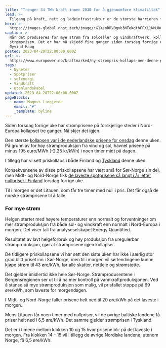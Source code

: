 ```yaml
---
title: "Trenger 34 TWh kraft innen 2030 for å gjennomføre klimatiltak"
lead: >-
  Tilgang på kraft, nett og ladeinfrastruktur er de største barrieren for å gjennomføre tiltakene i Miljødirektoratets rapport Klimatiltak i Norge mot 2030.
hero: >-
  https://images-global.nhst.tech/image/cG1XenRRV0gvb3NTekdtbFFXL1NMU0gva0t5c1JWL0VFWnEvREVPRisvcz0=/nhst/binary/7f631233cf039a000e5e67cf24568fb8?image_version=640
caption: >-
  Når det produseres for mye strøm fra solceller og vindkraftverk, kollapser
  strømprisen. Det er har nå skjedd fire ganger siden torsdag forrige uke. Foto:
  Øyvind Haug
posted: 2023-04-20T22:00:00.000Z
url: >-
  https://www.europower.no/kraftmarked/ny-strompris-kollaps-men-denne-gangen-blir-det-billigere-ogsa-i-norge/2-1-1438894
tags:
  - Nyheter
  - Spotpriser
  - solenergi
  - Vindkraft
  - Utenlandskabel
updated: 2023-04-20T22:00:00.000Z
pageBlocks:
  - name: Magnus Lingjærde
    email: "#"
    _template: byline
---
```


Siden torsdag forrige uke har strømprisene på forskjellige steder i Nord-Europa kollapset tre ganger. Nå skjer det igjen.

Den største [kollapsen var i de nederlandske prisene for onsdag](https://www.europower.no/kraftmarked/na-kan-vi-importere-nesten-gratis-nederlandsk-strom-rsaken-er-for-mye-sol-og-vind/2-1-1434832 "kollapsen var i de nederlandske prisene for onsdag") denne uken. På grunn av for høy strømproduksjon fra vind og sol, havnet prisene på minus 195 euro/MWh (-2,25 kr/kWh) i noen timer midt på dagen.

I tillegg har vi sett priskollaps i både Finland og [Tyskland](https://www.europower.no/kraftmarked/stromprisen-kollapser-i-europa-sol-og-vind-dekker-nesten-hele-forbruket/2-1-1438161 "Tyskland") denne uken.

Konsekvensene av disse priskollapsene har vært små for Sør-Norge sin del, men Midt- og Nord-Norge fikk [de laveste spotprisene så langt i år, etter nullpriser i Finland](https://www.europower.no/kraftmarked/gratis-strom-fra-finland-sorger-for-arets-laveste-strompriser/2-1-1433116 "de laveste spotprisene så langt i år, etter nullpriser i Finland") torsdag forrige uke.

Til i morgen er det Litauen, som får tre timer med null i pris. Det får også de norske strømprisene til å falle.

### For mye strøm

Helgen starter med høyere temperaturer enn normalt og forventninger om mer strømproduksjon fra både sol- og vindkraft enn normalt i Nord-Europa i morgen. Det viser tall fra analyseselskapet Energy Quantified.[
](https://www.europower.no/news/2-1-1438161)

Resultatet av lavt helgeforbruk og høy produksjon fra uregulerbar strømproduksjon, gjør at strømprisene igjen kollapser.

De tidligere priskollapsene vi har sett den siste uken har ikke i særlig stor grad blitt priset inn i Sør-Norge, men til i morgen vil sørlendingene kunne kjøpe strøm til 43 øre/kWh, før alle skatter, nettleie og strømstøtte.

Det gjelder imidlertid ikke hele Sør-Norge. Strømprodusentene i Bergensregionen ser ut til å ha mer kontroll på vannkraftproduksjonen. Ved å stanse så mye strømproduksjon som mulig, vil prisfallet stoppe på 69 øre/kWh, som laveste for morgendagen.

I Midt- og Nord-Norge faller prisene helt ned til 20 øre/kWh på det laveste i morgen.

Mens Litauen får noen timer med nullpriser, vil de øvrige baltiske landene få priser helt ned i 6,5 øre/kWh. Det samme gjelder strømprisen i Tyskland.

Det er i timene mellom klokken 10 og 15 hvor prisene blir på det laveste i morgen. Fra klokken 14 – 15 vil i tillegg de øvrige Nordiske landene, utenom Norge, få 6,5 øre/kWh.
